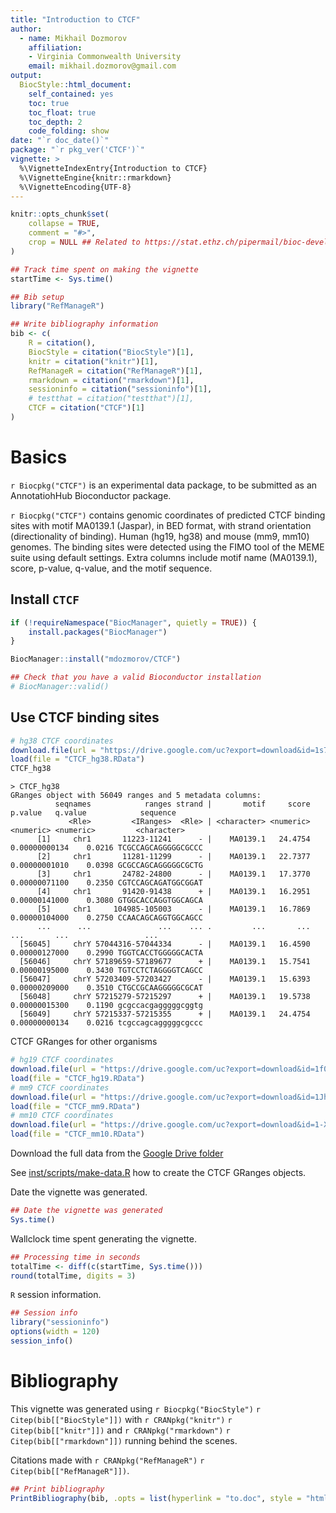 ```yaml
---
title: "Introduction to CTCF"
author: 
  - name: Mikhail Dozmorov
    affiliation:
    - Virginia Commonwealth University
    email: mikhail.dozmorov@gmail.com
output: 
  BiocStyle::html_document:
    self_contained: yes
    toc: true
    toc_float: true
    toc_depth: 2
    code_folding: show
date: "`r doc_date()`"
package: "`r pkg_ver('CTCF')`"
vignette: >
  %\VignetteIndexEntry{Introduction to CTCF}
  %\VignetteEngine{knitr::rmarkdown}
  %\VignetteEncoding{UTF-8}  
---
```


```r
knitr::opts_chunk$set(
    collapse = TRUE,
    comment = "#>",
    crop = NULL ## Related to https://stat.ethz.ch/pipermail/bioc-devel/2020-April/016656.html
)
```


```r
## Track time spent on making the vignette
startTime <- Sys.time()

## Bib setup
library("RefManageR")

## Write bibliography information
bib <- c(
    R = citation(),
    BiocStyle = citation("BiocStyle")[1],
    knitr = citation("knitr")[1],
    RefManageR = citation("RefManageR")[1],
    rmarkdown = citation("rmarkdown")[1],
    sessioninfo = citation("sessioninfo")[1],
    # testthat = citation("testthat")[1],
    CTCF = citation("CTCF")[1]
)
```

# Basics

`r Biocpkg("CTCF")` is  an experimental data package, to be submitted 
as an AnnotatiohHub Bioconductor package.

`r Biocpkg("CTCF")` contains genomic coordinates of predicted CTCF binding sites 
with motif MA0139.1 (Jaspar), in BED format, with strand orientation 
(directionality of binding). Human (hg19, hg38) and mouse (mm9, mm10) genomes. 
The binding sites were detected using the FIMO tool of the MEME suite using 
default settings. Extra columns include motif name (MA0139.1), score, p-value, 
q-value, and the motif sequence.

## Install `CTCF`

<!--`R` is an open-source statistical environment which can be easily modified to enhance its functionality via packages. `r Biocpkg("CTCF")` is a `R` package available via the [Bioconductor](http://bioconductor.org) repository for packages. `R` can be installed on any operating system from [CRAN](https://cran.r-project.org/) after which you can install `r Biocpkg("CTCF")` by using the following commands in your `R` session:-->

```r
if (!requireNamespace("BiocManager", quietly = TRUE)) {
    install.packages("BiocManager")
}

BiocManager::install("mdozmorov/CTCF")

## Check that you have a valid Bioconductor installation
# BiocManager::valid()
```

## Use CTCF binding sites

```r
# hg38 CTCF coordinates
download.file(url = "https://drive.google.com/uc?export=download&id=1s70dQy_zSSP8rsMa9VPEQS1DvUF-bA8o", destfile = "CTCF_hg38.RData")
load(file = "CTCF_hg38.RData")
CTCF_hg38
```
```
> CTCF_hg38
GRanges object with 56049 ranges and 5 metadata columns:
          seqnames            ranges strand |       motif     score       p.value   q.value            sequence
             <Rle>         <IRanges>  <Rle> | <character> <numeric>     <numeric> <numeric>         <character>
      [1]     chr1       11223-11241      - |    MA0139.1   24.4754 0.00000000134    0.0216 TCGCCAGCAGGGGGCGCCC
      [2]     chr1       11281-11299      - |    MA0139.1   22.7377 0.00000001010    0.0398 GCGCCAGCAGGGGGCGCTG
      [3]     chr1       24782-24800      - |    MA0139.1   17.3770 0.00000071100    0.2350 CGTCCAGCAGATGGCGGAT
      [4]     chr1       91420-91438      + |    MA0139.1   16.2951 0.00000141000    0.3080 GTGGCACCAGGTGGCAGCA
      [5]     chr1     104985-105003      - |    MA0139.1   16.7869 0.00000104000    0.2750 CCAACAGCAGGTGGCAGCC
      ...      ...               ...    ... .         ...       ...           ...       ...                 ...
  [56045]     chrY 57044316-57044334      - |    MA0139.1   16.4590 0.00000127000    0.2990 TGGTCACCTGGGGGCACTA
  [56046]     chrY 57189659-57189677      + |    MA0139.1   15.7541 0.00000195000    0.3430 TGTCCTCTAGGGGTCAGCC
  [56047]     chrY 57203409-57203427      - |    MA0139.1   15.6393 0.00000209000    0.3510 CTGCCGCAAGGGGGCGCAT
  [56048]     chrY 57215279-57215297      + |    MA0139.1   19.5738 0.00000015300    0.1190 gcgccacgagggggcggtg
  [56049]     chrY 57215337-57215355      + |    MA0139.1   24.4754 0.00000000134    0.0216 tcgccagcagggggcgccc
```

CTCF GRanges for other organisms

```r
# hg19 CTCF coordinates
download.file(url = "https://drive.google.com/uc?export=download&id=1f0QpyzJl-cguVHmXVq-h0LNP0-I5whfZ", destfile = "CTCF_hg19.RData")
load(file = "CTCF_hg19.RData")
# mm9 CTCF coordinates
download.file(url = "https://drive.google.com/uc?export=download&id=1JhwQpD8HWt9ZHrw4qDS71_CuHwrkQrWB", destfile = "CTCF_mm9.RData")
load(file = "CTCF_mm9.RData")
# mm10 CTCF coordinates
download.file(url = "https://drive.google.com/uc?export=download&id=1-XZ4lDweP1MUC1nU8QGXwzfr38pgUQGt", destfile = "CTCF_mm10.RData")
load(file = "CTCF_mm10.RData")
```

Download the full data from the [Google Drive folder](https://drive.google.com/drive/folders/19ZXr7IETfks0OdYlmuc1Hqe700Pw3jPc?usp=sharing)

See [inst/scripts/make-data.R](inst/scripts/make-data.R) how to create the CTCF 
GRanges objects.


<!--
## Required knowledge

`r Biocpkg("CTCF")` is based on many other packages and in particular in those that have implemented the infrastructure needed for dealing with RNA-seq data (EDIT!). That is, packages like `r Biocpkg("SummarizedExperiment")` (EDIT!).

If you are asking yourself the question "Where do I start using Bioconductor?" you might be interested in [this blog post](http://lcolladotor.github.io/2014/10/16/startbioc/#.VkOKbq6rRuU).

## Asking for help

As package developers, we try to explain clearly how to use our packages and in which order to use the functions. But `R` and `Bioconductor` have a steep learning curve so it is critical to learn where to ask for help. The blog post quoted above mentions some but we would like to highlight the [Bioconductor support site](https://support.bioconductor.org/) as the main resource for getting help: remember to use the `CTCF` tag and check [the older posts](https://support.bioconductor.org/t/CTCF/). Other alternatives are available such as creating GitHub issues and tweeting. However, please note that if you want to receive help you should adhere to the [posting guidelines](http://www.bioconductor.org/help/support/posting-guide/). It is particularly critical that you provide a small reproducible example and your session information so package developers can track down the source of the error.

## Citing `CTCF`

We hope that `r Biocpkg("CTCF")` will be useful for your research. Please use the following information to cite the package and the overall approach. Thank you!

```r
## Citation info
citation("CTCF")
```

# Quick start to using to `CTCF`

```r
library("CTCF")
```

Edit this as you see fit =)

Here is an example of you can cite your package inside the vignette:

* `r Biocpkg("CTCF")` `r Citep(bib[["CTCF"]])`



# Reproducibility

The `r Biocpkg("CTCF")` package `r Citep(bib[["CTCF"]])` was made possible thanks to:

* R `r Citep(bib[["R"]])`
* `r Biocpkg("BiocStyle")` `r Citep(bib[["BiocStyle"]])`
* `r CRANpkg("knitr")` `r Citep(bib[["knitr"]])`
* `r CRANpkg("RefManageR")` `r Citep(bib[["RefManageR"]])`
* `r CRANpkg("rmarkdown")` `r Citep(bib[["rmarkdown"]])`
* `r CRANpkg("sessioninfo")` `r Citep(bib[["sessioninfo"]])`
* `r CRANpkg("testthat")` `r Citep(bib[["testthat"]])`

This package was developed using `r BiocStyle::Biocpkg("biocthis")`.


Code for creating the vignette

```r
## Create the vignette
library("rmarkdown")
system.time(render("CTCF.Rmd", "BiocStyle::html_document"))

## Extract the R code
library("knitr")
knit("CTCF.Rmd", tangle = TRUE)
```
-->


Date the vignette was generated.

```r
## Date the vignette was generated
Sys.time()
```

Wallclock time spent generating the vignette.

```r
## Processing time in seconds
totalTime <- diff(c(startTime, Sys.time()))
round(totalTime, digits = 3)
```

`R` session information.

```r
## Session info
library("sessioninfo")
options(width = 120)
session_info()
```



# Bibliography

This vignette was generated using `r Biocpkg("BiocStyle")` `r Citep(bib[["BiocStyle"]])`
with `r CRANpkg("knitr")` `r Citep(bib[["knitr"]])` and `r CRANpkg("rmarkdown")` `r Citep(bib[["rmarkdown"]])` running behind the scenes.

Citations made with `r CRANpkg("RefManageR")` `r Citep(bib[["RefManageR"]])`.

```r
## Print bibliography
PrintBibliography(bib, .opts = list(hyperlink = "to.doc", style = "html"))
```

